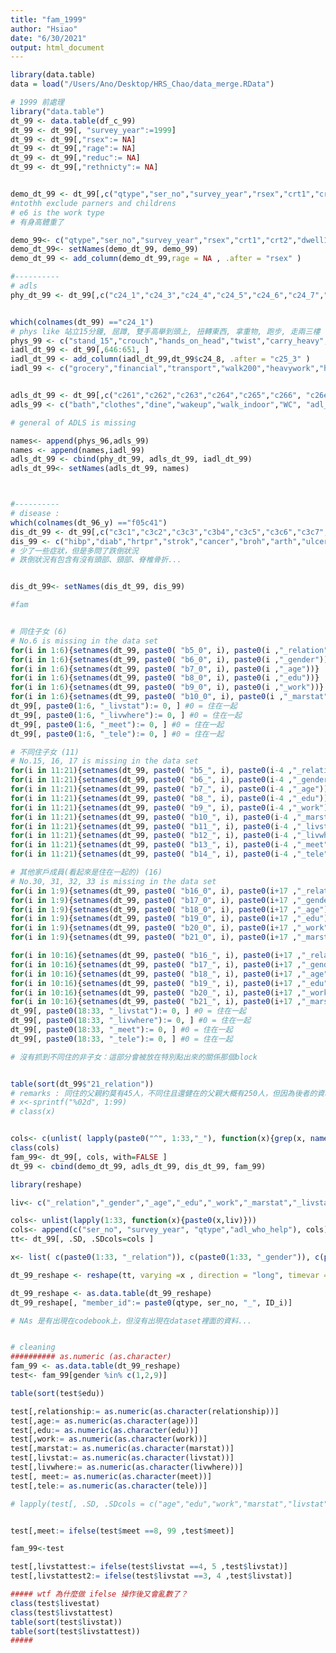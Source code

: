 ```yaml
---
title: "fam_1999"
author: "Hsiao"
date: "6/30/2021"
output: html_document
---
```


```r
library(data.table)
data = load("/Users/Ano/Desktop/HRS_Chao/data_merge.RData")

```




```r
# 1999 前處理
library("data.table")
dt_99 <- data.table(df_c_99)
dt_99 <- dt_99[, "survey_year":=1999]
dt_99 <- dt_99[,"rsex":= NA]
dt_99 <- dt_99[,"rage":= NA]
dt_99 <- dt_99[,"reduc":= NA]
dt_99 <- dt_99[,"rethnicty":= NA]


demo_dt_99 <- dt_99[,c("qtype","ser_no","survey_year","rsex","crt1","crt2","f01","f02","reduc","rethnicty","a1_2","b1_5","b15","c1","e1_2","e6","c13b","c13c","c27","c28","c29","c30"),]
#ntothh exclude parners and childrens
# e6 is the work type
# 有身高體重了

demo_99<- c("qtype","ser_no","survey_year","rsex","crt1","crt2","dwell1","dwell2","reduc","ethnicty","marstat","nchldrn","ntothh","hlgenrat","rwstat","worktype","nomihosp","hosphp1","cursmoke","curdrink","curchew","frqsport")
demo_dt_99<- setNames(demo_dt_99, demo_99)
demo_dt_99 <- add_column(demo_dt_99,rage = NA , .after = "rsex" )

#----------
# adls
phy_dt_99 <- dt_99[,c("c24_1","c24_3","c24_4","c24_5","c24_6","c24_7","c24_9"),]


which(colnames(dt_99) =="c24_1")
# phys like 站立15分鐘, 屈蹲, 雙手高舉到頭上, 扭轉東西, 拿重物, 跑步, 走兩三樓
phys_99 <- c("stand_15","crouch","hands_on_head","twist","carry_heavy","run","staris")
iadl_dt_99 <- dt_99[,646:651, ]
iadl_dt_99 <- add_column(iadl_dt_99,dt_99$c24_8, .after = "c25_3" )
iadl_99 <- c("grocery","financial","transport","walk200","heavywork","housework","telehphone")


adls_dt_99 <- dt_99[,c("c261","c262","c263","c264","c265","c266", "c26e")]
adls_99 <- c("bath","clothes","dine","wakeup","walk_indoor","WC", "adl_who_help")

# general of ADLS is missing

names<- append(phys_96,adls_99)
names <- append(names,iadl_99)
adls_dt_99 <- cbind(phy_dt_99, adls_dt_99, iadl_dt_99)
adls_dt_99<- setNames(adls_dt_99, names)



#----------
# disease : 
which(colnames(dt_96_y) =="f05c41")
dis_dt_99 <- dt_99[,c("c3c1","c3c2","c3c3","c3b4","c3c5","c3c6","c3c7","c3c8","c3c9","c3_10","c3c11","c3c12","c3c13","c3c14"),]
dis_99 <- c("hibp","diab","hrtpr","strok","cancer","broh","arth","ulcer","livpr","hipbone","catar","kiddi","gout","spur")
# 少了一些症狀，但是多問了跌倒狀況
# 跌倒狀況有包含有沒有頭部、頸部、脊椎骨折...


dis_dt_99<- setNames(dis_dt_99, dis_99)


```


```r
#fam


# 同住子女 (6)
# No.6 is missing in the data set
for(i in 1:6){setnames(dt_99, paste0( "b5_0", i), paste0(i ,"_relation"))}
for(i in 1:6){setnames(dt_99, paste0( "b6_0", i), paste0(i ,"_gender"))}
for(i in 1:6){setnames(dt_99, paste0( "b7_0", i), paste0(i ,"_age"))}
for(i in 1:6){setnames(dt_99, paste0( "b8_0", i), paste0(i ,"_edu"))}
for(i in 1:6){setnames(dt_99, paste0( "b9_0", i), paste0(i ,"_work"))}
for(i in 1:6){setnames(dt_99, paste0( "b10_0", i), paste0(i ,"_marstat"))}
dt_99[, paste0(1:6, "_livstat"):= 0, ] #0 = 住在一起
dt_99[, paste0(1:6, "_livwhere"):= 0, ] #0 = 住在一起
dt_99[, paste0(1:6, "_meet"):= 0, ] #0 = 住在一起
dt_99[, paste0(1:6, "_tele"):= 0, ] #0 = 住在一起

# 不同住子女 (11)
# No.15, 16, 17 is missing in the data set
for(i in 11:21){setnames(dt_99, paste0( "b5_", i), paste0(i-4 ,"_relation"))}
for(i in 11:21){setnames(dt_99, paste0( "b6_", i), paste0(i-4 ,"_gender"))}
for(i in 11:21){setnames(dt_99, paste0( "b7_", i), paste0(i-4 ,"_age"))}
for(i in 11:21){setnames(dt_99, paste0( "b8_", i), paste0(i-4 ,"_edu"))}
for(i in 11:21){setnames(dt_99, paste0( "b9_", i), paste0(i-4 ,"_work"))}
for(i in 11:21){setnames(dt_99, paste0( "b10_", i), paste0(i-4 ,"_marstat"))}
for(i in 11:21){setnames(dt_99, paste0( "b11_", i), paste0(i-4 ,"_livstat"))}
for(i in 11:21){setnames(dt_99, paste0( "b12_", i), paste0(i-4 ,"_livwhere"))}
for(i in 11:21){setnames(dt_99, paste0( "b13_", i), paste0(i-4 ,"_meet"))}
for(i in 11:21){setnames(dt_99, paste0( "b14_", i), paste0(i-4 ,"_tele"))}

# 其他家戶成員(看起來是住在一起的) (16)
# No.30, 31, 32, 33 is missing in the data set
for(i in 1:9){setnames(dt_99, paste0( "b16_0", i), paste0(i+17 ,"_relation"))}
for(i in 1:9){setnames(dt_99, paste0( "b17_0", i), paste0(i+17 ,"_gender"))}
for(i in 1:9){setnames(dt_99, paste0( "b18_0", i), paste0(i+17 ,"_age"))}
for(i in 1:9){setnames(dt_99, paste0( "b19_0", i), paste0(i+17 ,"_edu"))}
for(i in 1:9){setnames(dt_99, paste0( "b20_0", i), paste0(i+17 ,"_work"))}
for(i in 1:9){setnames(dt_99, paste0( "b21_0", i), paste0(i+17 ,"_marstat"))}

for(i in 10:16){setnames(dt_99, paste0( "b16_", i), paste0(i+17 ,"_relation"))}
for(i in 10:16){setnames(dt_99, paste0( "b17_", i), paste0(i+17 ,"_gender"))}
for(i in 10:16){setnames(dt_99, paste0( "b18_", i), paste0(i+17 ,"_age"))}
for(i in 10:16){setnames(dt_99, paste0( "b19_", i), paste0(i+17 ,"_edu"))}
for(i in 10:16){setnames(dt_99, paste0( "b20_", i), paste0(i+17 ,"_work"))}
for(i in 10:16){setnames(dt_99, paste0( "b21_", i), paste0(i+17 ,"_marstat"))}
dt_99[, paste0(18:33, "_livstat"):= 0, ] #0 = 住在一起
dt_99[, paste0(18:33, "_livwhere"):= 0, ] #0 = 住在一起
dt_99[, paste0(18:33, "_meet"):= 0, ] #0 = 住在一起
dt_99[, paste0(18:33, "_tele"):= 0, ] #0 = 住在一起

# 沒有抓到不同住的非子女：這部分會被放在特別點出來的關係那個block


table(sort(dt_99$"21_relation"))
# remarks : 同住的父親約莫有45人，不同住且還健在的父親大概有250人，但因為後者的資料是被算在：與個案的關係，所以我在想是不是不需要記錄（可能會抓到重複）
# x<-sprintf("%02d", 1:99)
# class(x)


cols<- c(unlist( lapply(paste0("^", 1:33,"_"), function(x){grep(x, names(dt_99), value = T)})))
class(cols)
fam_99<- dt_99[, cols, with=FALSE ]
dt_99 <- cbind(demo_dt_99, adls_dt_99, dis_dt_99, fam_99)

```


```r
library(reshape)

liv<- c("_relation","_gender","_age","_edu","_work","_marstat","_livstat","_livwhere","_meet","_tele")

cols<- unlist(lapply(1:33, function(x){paste0(x,liv)}))
cols<- append(c("ser_no", "survey_year", "qtype","adl_who_help"), cols)
tt<- dt_99[, .SD, .SDcols=cols ] 

x<- list( c(paste0(1:33, "_relation")), c(paste0(1:33, "_gender")), c(paste0(1:33, "_age")), c(paste0(1:33,"_edu")), c(paste0(1:33, "_work")), c(paste0(1:33, "_marstat")), c(paste0(1:33, "_livstat")), c(paste0(1:33, "_livwhere")), c(paste0(1:33, "_meet")), c(paste0(1:33, "_tele")))

dt_99_reshape <- reshape(tt, varying =x , direction = "long", timevar = "ID_i", idvar = c("ser_no", "survey_year", "qtype","adl_who_help") , v.names = c("relationship","gender","age","edu","work","marstat","livstat","livwhere","meet","tele"))

dt_99_reshape <- as.data.table(dt_99_reshape)
dt_99_reshape[, "member_id":= paste0(qtype, ser_no, "_", ID_i)]

# NAs 是有出現在codebook上，但沒有出現在dataset裡面的資料...



```

```r
# cleaning 
########## as.numeric (as.character)
fam_99 <- as.data.table(dt_99_reshape)
test<- fam_99[gender %in% c(1,2,9)]

table(sort(test$edu))

test[,relationship:= as.numeric(as.character(relationship))]
test[,age:= as.numeric(as.character(age))]
test[,edu:= as.numeric(as.character(edu))]
test[,work:= as.numeric(as.character(work))]
test[,marstat:= as.numeric(as.character(marstat))]
test[,livstat:= as.numeric(as.character(livstat))]
test[,livwhere:= as.numeric(as.character(livwhere))]
test[, meet:= as.numeric(as.character(meet))]
test[,tele:= as.numeric(as.character(tele))]

# lapply(test[, .SD, .SDcols = c("age","edu","work","marstat","livstat","livwhere","meet","tele")], as.numeric)


test[,meet:= ifelse(test$meet ==8, 99 ,test$meet)]

fam_99<-test
```


```r

test[,livstattest:= ifelse(test$livstat ==4, 5 ,test$livstat)]
test[,livstattest2:= ifelse(test$livstat ==3, 4 ,test$livstat)]

##### wtf 為什麼做 ifelse 操作後又會亂數了？
class(test$livestat)
class(test$livstattest)
table(sort(test$livstat))
table(sort(test$livstattest))
#####
```
























